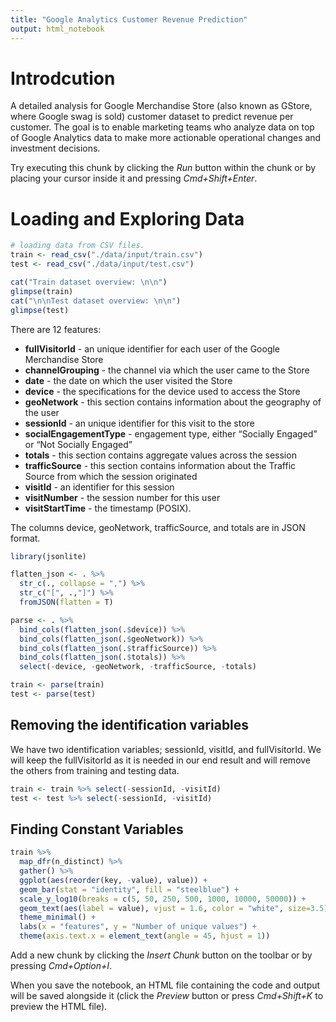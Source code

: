 ```yaml
---
title: "Google Analytics Customer Revenue Prediction"
output: html_notebook
---
```


# Introdcution

A detailed analysis for Google Merchandise Store (also known as GStore, where Google swag is sold) customer dataset to predict revenue per customer. The goal is to enable marketing teams who analyze data on top of Google Analytics data to make more actionable operational changes and investment decisions.

Try executing this chunk by clicking the *Run* button within the chunk or by placing your cursor inside it and pressing *Cmd+Shift+Enter*. 

# Loading and Exploring Data

```r
# loading data from CSV files.
train <- read_csv("./data/input/train.csv")
test <- read_csv("./data/input/test.csv")

cat("Train dataset overview: \n\n")
glimpse(train)
cat("\n\nTest dataset overview: \n\n")
glimpse(test)
```

There are 12 features:

* **fullVisitorId** - an unique identifier for each user of the Google Merchandise Store
* **channelGrouping** - the channel via which the user came to the Store
* **date** - the date on which the user visited the Store
* **device** - the specifications for the device used to access the Store
* **geoNetwork** - this section contains information about the geography of the user
* **sessionId** - an unique identifier for this visit to the store
* **socialEngagementType** - engagement type, either "Socially Engaged" or "Not Socially Engaged"
* **totals** - this section contains aggregate values across the session
* **trafficSource** - this section contains information about the Traffic Source from which the session originated
* **visitId** - an identifier for this session
* **visitNumber** - the session number for this user
* **visitStartTime** - the timestamp (POSIX).

The columns device, geoNetwork, trafficSource, and totals are in JSON format. 
```r
library(jsonlite)

flatten_json <- . %>%
  str_c(., collapse = ",") %>%
  str_c("[", .,"]") %>%
  fromJSON(flatten = T)

parse <- . %>%
  bind_cols(flatten_json(.$device)) %>%
  bind_cols(flatten_json(.$geoNetwork)) %>%
  bind_cols(flatten_json(.$trafficSource)) %>%
  bind_cols(flatten_json(.$totals)) %>%
  select(-device, -geoNetwork, -trafficSource, -totals)

train <- parse(train)
test <- parse(test)

```

## Removing the identification variables

We have two identification variables; sessionId, visitId, and fullVisitorId. We will keep the fullVisitorId as it is needed in our end result and will remove the others from training and testing data.

```r
train <- train %>% select(-sessionId, -visitId)
test <- test %>% select(-sessionId, -visitId)
```


## Finding Constant Variables

```r

train %>%
  map_dfr(n_distinct) %>%
  gather() %>%
  ggplot(aes(reorder(key, -value), value)) +
  geom_bar(stat = "identity", fill = "steelblue") +
  scale_y_log10(breaks = c(5, 50, 250, 500, 1000, 10000, 50000)) +
  geom_text(aes(label = value), vjust = 1.6, color = "white", size=3.5) +
  theme_minimal() +
  labs(x = "features", y = "Number of unique values") +
  theme(axis.text.x = element_text(angle = 45, hjust = 1))
```


Add a new chunk by clicking the *Insert Chunk* button on the toolbar or by pressing *Cmd+Option+I*.

When you save the notebook, an HTML file containing the code and output will be saved alongside it (click the *Preview* button or press *Cmd+Shift+K* to preview the HTML file).
